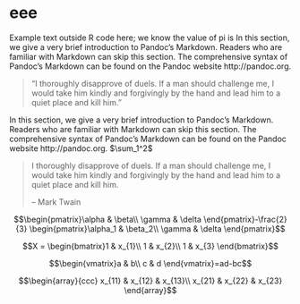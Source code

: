 # eee

Example text outside R code here; we know the value of
pi is In this section, we give a very brief introduction to Pandoc’s Markdown. Readers who are familiar with Markdown can skip this section. The comprehensive syntax of Pandoc’s Markdown can be found on the Pandoc website http://pandoc.org.

> "I thoroughly disapprove of duels. If a man should challenge me,
  I would take him kindly and forgivingly by the hand and lead him
  to a quiet place and kill him."

In this section, we give a very brief introduction to Pandoc’s Markdown. Readers who are familiar with Markdown can skip this section. The comprehensive syntax of Pandoc’s Markdown can be found on the Pandoc website http://pandoc.org. $\sum_1^2$

> I thoroughly disapprove of duels. If a man should challenge me,
  I would take him kindly and forgivingly by the hand and lead him
  to a quiet place and kill him.
>
> -- Mark Twain

$$\begin{pmatrix}\alpha & \beta\\
\gamma & \delta
\end{pmatrix}-\frac{2}{3} \begin{pmatrix}\alpha_1 & \beta_2\\
\gamma & \delta
\end{pmatrix}$$

$$X = \begin{bmatrix}1 & x_{1}\\
1 & x_{2}\\
1 & x_{3}
\end{bmatrix}$$

$$\begin{vmatrix}a & b\\
c & d
\end{vmatrix}=ad-bc$$

$$\begin{array}{ccc}
x_{11} & x_{12} & x_{13}\\
x_{21} & x_{22} & x_{23}
\end{array}$$

